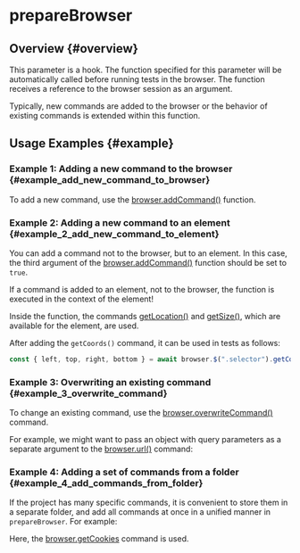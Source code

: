 
# prepareBrowser

## Overview {#overview}

This parameter is a hook. The function specified for this parameter will be automatically called before running tests in the browser. The function receives a reference to the browser session as an argument.

Typically, new commands are added to the browser or the behavior of existing commands is extended within this function.

## Usage Examples {#example}

### Example 1: Adding a new command to the browser {#example_add_new_command_to_browser}

To add a new command, use the [browser.addCommand()][add-command] function.

<AddBrowserCommandExample />

### Example 2: Adding a new command to an element {#example_2_add_new_command_to_element}

You can add a command not to the browser, but to an element. In this case, the third argument of the [browser.addCommand()][add-command] function should be set to `true`.

<Admonition type="warning">
    If a command is added to an element, not to the browser, the function is executed in the context
    of the element!
</Admonition>

<AddElementCommandExample />

Inside the function, the commands [getLocation()][get-location] and [getSize()][get-size], which are available for the element, are used.

After adding the `getCoords()` command, it can be used in tests as follows:

```typescript
const { left, top, right, bottom } = await browser.$(".selector").getCoords();
```

### Example 3: Overwriting an existing command {#example_3_overwrite_command}

To change an existing command, use the [browser.overwriteCommand()][overwrite-command] command.

For example, we might want to pass an object with query parameters as a separate argument to the [browser.url()][url] command:

<OverwriteCommandExample />

### Example 4: Adding a set of commands from a folder {#example_4_add_commands_from_folder}

If the project has many specific commands, it is convenient to store them in a separate folder, and add all commands at once in a unified manner in `prepareBrowser`. For example:

<AddMultipleCommandsExample />

Here, the [browser.getCookies][get-cookies] command is used.

[url]: ../../commands/browser/url
[add-command]: ../../commands/browser/addCommand
[overwrite-command]: ../../commands/browser/overwriteCommand
[get-cookies]: ../../commands/browser/getCookies
[get-location]: ../../commands/element/getLocation
[get-size]: ../../commands/element/getSize
